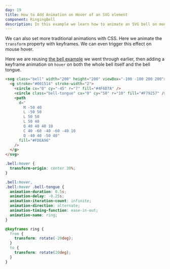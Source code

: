 ```yaml
---
day: 19
title: How to Add Animation on Hover of an SVG element
component: RingingBell
description: In this example we learn how to animate an SVG bell on mouse hover with CSS.
---
```



We can also set more traditional animations with CSS. Here we animate the `transform` property with keyframes. We can even trigger this effect on mouse hover.

Here we are reusing [the bell example](/svg/bell) we went through earlier, then adding a keyframe animation on `hover` on both the whole bell itself and the bell tongue.

<Final>

```html
<svg class="bell" width="200" height="200" viewBox="-100 -100 200 200">
  <g stroke="#001514" stroke-width="2">
    <circle cx="0" cy="-45" r="7" fill="#4F6D7A" />
    <circle class="bell-tongue" cx="0" cy="50" r="10" fill="#F79257" />
    <path
      d="
        M -50 40
        L -50 50
        L 50 50
        L 50 40
        Q 40 40 40 10
        C 40 -60 -40 -60 -40 10
        Q -40 40 -50 40"
      fill="#FDEA96"
    />
  </g>
</svg>
```

```css
.bell:hover {
  transform-origin: center 30%;
}

.bell:hover,
.bell:hover .bell-tongue {
  animation-duration: 0.5s;
  animation-delay: -0.25s;
  animation-iteration-count: infinite;
  animation-direction: alternate;
  animation-timing-function: ease-in-out;
  animation-name: ring;
}

@keyframes ring {
  from {
    transform: rotate(-20deg);
  }
  to {
    transform: rotate(20deg);
  }
}
```

</Final>
